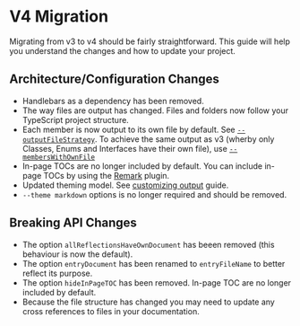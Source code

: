 
# V4 Migration

Migrating from v3 to v4 should be fairly straightforward. This guide will help you understand the changes and how to update your project.

## Architecture/Configuration Changes

- Handlebars as a dependency has been removed.
- The way files are output has changed. Files and folders now follow your TypeScript project structure.
- Each member is now output to its own file by default. See [`--outputFileStrategy`](/options#outputfilestrategy). To achieve the same output as v3 (wherby only Classes, Enums and Interfaces have their own file), use [`--membersWithOwnFile`](/options#memberswithownfile)
- In-page TOCs are no longer included by default. You can include in-page TOCs by using the [Remark](/utilities/remark) plugin.
- Updated theming model. See [customizing output](/customizing) guide.
- `--theme markdown` options is no longer required and should be removed.

## Breaking API Changes

- The option `allReflectionsHaveOwnDocument` has beeen removed (this behaviour is now the default).
- The option `entryDocument` has been renamed to `entryFileName` to better reflect its purpose.
- The option `hideInPageTOC` has been removed. In-page TOC are no longer included by default.
- Because the file structure has changed you may need to update any cross references to files in your documentation.

